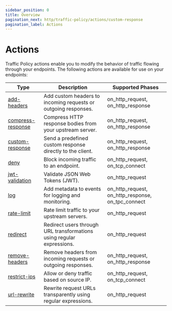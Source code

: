 ```yaml
---
sidebar_position: 0
title: Overview
pagination_next: http/traffic-policy/actions/custom-response
pagination_label: Actions
---
```


# Actions

Traffic Policy actions enable you to modify the behavior of traffic flowing through your endpoints. The following actions are available for use on your endpoints:

| Type                                   | Description                                                           | Supported Phases                                  |
| -------------------------------------- | --------------------------------------------------------------------- | ------------------------------------------------- |
| [add-headers](add-headers)             | Add custom headers to incoming requests or outgoing responses.        | on_http_request, on_http_response                 |
| [compress-response](compress-response) | Compress HTTP response bodies from your upstream server.              | on_http_request, on_http_response                 |
| [custom-response](custom-response)     | Send a predefined custom response directly to the client.             | on_http_request, on_http_response                 |
| [deny](deny)                           | Block incoming traffic to an endpoint.                                | on_http_request, on_tcp_connect                   |
| [jwt-validation](jwt-validation)       | Validate JSON Web Tokens (JWT).                                       | on_http_request                                   |
| [log](log)                             | Add metadata to events for logging and monitoring.                    | on_http_request, on_http_response, on_tpc_connect |
| [rate-limit](rate-limit)               | Rate limit traffic to your upstream servers.                          | on_http_request                                   |
| [redirect](redirect)                   | Redirect users through URL transformations using regular expressions. | on_http_request                                   |
| [remove-headers](remove-headers)       | Remove headers from incoming requests or outgoing responses.          | on_http_request, on_http_response                 |
| [restrict-ips](restrict-ips)           | Allow or deny traffic based on source IP.                             | on_http_request, on_tcp_connect                   |
| [url-rewrite](url-rewrite)             | Rewrite request URLs transparently using regular expressions.         | on_http_request                                   |
